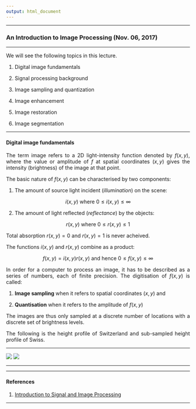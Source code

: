 ```yaml
---
output: html_document
---
```


<style>
body {
text-align: justify}
</style>

---

### An Introduction to Image Processing (Nov. 06, 2017)

---

We will see the following topics in this lecture.

1. Digital image fundamentals

2. Signal processing background

3. Image sampling and quantization

4. Image enhancement

5. Image restoration

6. Image segmentation

---

#### Digital image fundamentals

The term image refers to a 2D light-intensity function denoted by $f(x,y)$, where the value or amplitude of $f$ at spatial coordinates $(x,y)$ gives the intensity (brightness) of the image at that point.

The basic nature of $f(x,y)$ can be characterised by two components:

1. The amount of source light incident (_illumination_) on the scene:

$$
i(x,y) \text{ where } 0\leq i(x,y) \leq \infty
$$

2. The amount of light reflected (_reflectance_) by the objects:

$$
r(x,y) \text{ where } 0\leq r(x,y) \leq 1
$$

Total absorption $r(x,y) = 0$ and $r(x,y) = 1$ is never acheived.

The functions $i(x,y)$ and $r(x,y)$ combine as a product:

$$
f(x,y) = i(x,y)r(x,y) \text{ and hence } 0 \leq f(x,y) \leq \infty
$$

In order for a computer to process an image, it has to be described as a series of numbers, each of finite precision. The digitisation of $f(x,y)$ is called:

1. **Image sampling** when it refers to spatial coordinates $(x,y)$ and

2. **Quantisation** when it refers to the amplitude of $f(x,y)$

The images are thus only sampled at a discrete number of locations with a discrete set of brightness levels.

The following is the height profile of Switzerland and sub-sampled height profile of Swiss.

---

![](switzerland.jpg) ![](swiss-sampling.png)

---

---

#### References

1. [Introduction to Signal and Image Processing](https://miac.unibas.ch/SIP/)

---